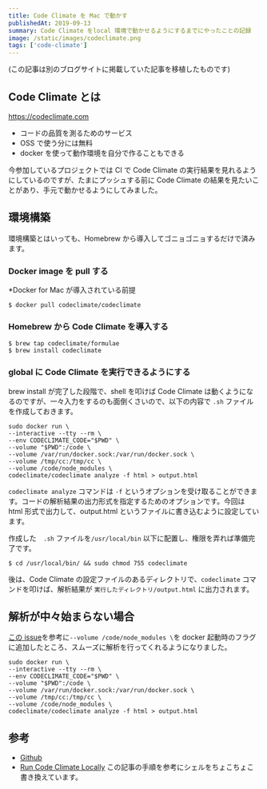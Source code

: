```yaml
---
title: Code Climate を Mac で動かす
publishedAt: 2019-09-13
summary: Code Climate をlocal 環境で動かせるようにするまでにやったことの記録
image: /static/images/codeclimate.png
tags: ['code-climate']
---
```


(この記事は別のブログサイトに掲載していた記事を移植したものです)

## Code Climate とは

<https://codeclimate.com>

- コードの品質を測るためのサービス
- OSS で使う分には無料
- docker を使って動作環境を自分で作ることもできる

今参加しているプロジェクトでは CI で Code Climate の実行結果を見れるようにしているのですが、たまにプッシュする前に Code Climate の結果を見たいことがあり、手元で動かせるようにしてみました。

## 環境構築

環境構築とはいっても、Homebrew から導入してゴニョゴニョするだけで済みます。

### Docker image を pull する

\*Docker for Mac が導入されている前提

    $ docker pull codeclimate/codeclimate

### Homebrew から Code Climate を導入する

    $ brew tap codeclimate/formulae
    $ brew install codeclimate

### global に Code Climate を実行できるようにする

brew install が完了した段階で、shell を叩けば Code Climate は動くようになるのですが、一々入力をするのも面倒くさいので、以下の内容で `.sh` ファイルを作成しておきます。

    sudo docker run \
    --interactive --tty --rm \
    --env CODECLIMATE_CODE="$PWD" \
    --volume "$PWD":/code \
    --volume /var/run/docker.sock:/var/run/docker.sock \
    --volume /tmp/cc:/tmp/cc \
    --volume /code/node_modules \
    codeclimate/codeclimate analyze -f html > output.html

`codeclimate analyze` コマンドは `-f` というオプションを受け取ることができます。コードの解析結果の出力形式を指定するためのオプションです。今回は html 形式で出力して、output.html というファイルに書き込むように設定しています。

作成した　`.sh` ファイルを`/usr/local/bin` 以下に配置し、権限を弄れば準備完了です。

    $ cd /usr/local/bin/ && sudo chmod 755 codeclimate

後は、Code Climate の設定ファイルのあるディレクトリで、`codeclimate` コマンドを叩けば、解析結果が `実行したディレクトリ/output.html` に出力されます。

## 解析が中々始まらない場合

[この issue](https://github.com/codeclimate/codeclimate/issues/912)を参考に`--volume /code/node_modules \`を docker 起動時のフラグに追加したところ、スムーズに解析を行ってくれるようになりました。

    sudo docker run \
    --interactive --tty --rm \
    --env CODECLIMATE_CODE="$PWD" \
    --volume "$PWD":/code \
    --volume /var/run/docker.sock:/var/run/docker.sock \
    --volume /tmp/cc:/tmp/cc \
    --volume /code/node_modules \
    codeclimate/codeclimate analyze -f html > output.html

## 参考

- [Github](https://github.com/codeclimate/codeclimate)
- [Run Code Climate Locally](https://medium.com/@empressia/run-code-climate-locally-e30635321e18) この記事の手順を参考にシェルをちょこちょこ書き換えています。
